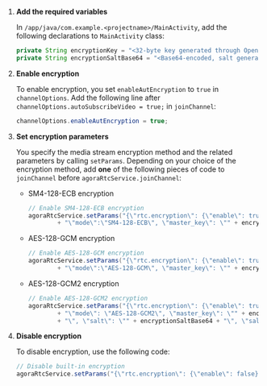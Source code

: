 <PlatformWrapper platform="android">

1. **Add the required variables**

    In `/app/java/com.example.<projectname>/MainActivity`, add the following declarations to `MainActivity` class:

    ```java
    private String encryptionKey = "<32-byte key generated through OpenSSL>";
    private String encryptionSaltBase64 = "<Base64-encoded, salt generated through OpenSSL>";
    ```

1. **Enable encryption**

    To enable encryption, you set `enableAutEncryption` to `true` in `channelOptions`. Add the following line after `channelOptions.autoSubscribeVideo = true;` in `joinChannel`:

    ```java
    channelOptions.enableAutEncryption = true;
    ```

1. **Set encryption parameters**

    You specify the media stream encryption method and the related parameters by calling `setParams`. Depending on your choice of the encryption method, add **one** of the following pieces of code to `joinChannel` before `agoraRtcService.joinChannel`:

    * SM4-128-ECB encryption

        ```java
        // Enable SM4-128-ECB encryption
        agoraRtcService.setParams("{\"rtc.encryption\": {\"enable\": true,"
                + "\"mode\":\"SM4-128-ECB\", \"master_key\": \"" + encryptionKey + "\" }}");
        ```

    * AES-128-GCM encryption

        ```java
        // Enable AES-128-GCM encryption
        agoraRtcService.setParams("{\"rtc.encryption\": {\"enable\": true,"
                + "\"mode\":\"AES-128-GCM\", \"master_key\": \"" + encryptionKey + "\" }}");
        ```

    * AES-128-GCM2 encryption

        ```java
        // Enable AES-128-GCM2 encryption
        agoraRtcService.setParams("{\"rtc.encryption\": {\"enable\": true,"
                + "\"mode\": \"AES-128-GCM2\", \"master_key\": \"" + encryptionKey 
                + "\", \"salt\": \"" + encryptionSaltBase64 + "\", \"salt_type\": \"BASE64\"}}");
        ```

1. **Disable encryption**

    To disable encryption, use the following code:

    ```java
    // Disable built-in encryption
    agoraRtcService.setParams("{\"rtc.encryption\": {\"enable\": false}}");
    ```

</PlatformWrapper>
